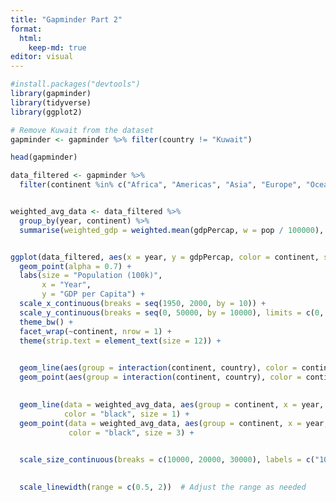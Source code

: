 ```yaml
---
title: "Gapminder Part 2"
format:
  html:
    keep-md: true
editor: visual
---
```


```r
#install.packages("devtools")
library(gapminder)
library(tidyverse)
library(ggplot2)


```

```r
# Remove Kuwait from the dataset
gapminder <- gapminder %>% filter(country != "Kuwait")

```

```r

head(gapminder)

```

```r


data_filtered <- gapminder %>%
  filter(continent %in% c("Africa", "Americas", "Asia", "Europe", "Oceania"))


weighted_avg_data <- data_filtered %>%
  group_by(year, continent) %>%
  summarise(weighted_gdp = weighted.mean(gdpPercap, w = pop / 100000), .groups = "drop")


ggplot(data_filtered, aes(x = year, y = gdpPercap, color = continent, size = pop / 100000)) +
  geom_point(alpha = 0.7) +
  labs(size = "Population (100k)",
       x = "Year",
       y = "GDP per Capita") +
  scale_x_continuous(breaks = seq(1950, 2000, by = 10)) +
  scale_y_continuous(breaks = seq(0, 50000, by = 10000), limits = c(0, 50000)) +
  theme_bw() +
  facet_wrap(~continent, nrow = 1) +
  theme(strip.text = element_text(size = 12)) +
  

  geom_line(aes(group = interaction(continent, country), color = continent), alpha = 0.7, size = 1) +
  geom_point(aes(group = interaction(continent, country), color = continent), alpha = 0.7, size = 3) +
  

  geom_line(data = weighted_avg_data, aes(group = continent, x = year, y = weighted_gdp), 
            color = "black", size = 1) +
  geom_point(data = weighted_avg_data, aes(group = continent, x = year, y = weighted_gdp), 
             color = "black", size = 3) +
  

  scale_size_continuous(breaks = c(10000, 20000, 30000), labels = c("10000", "20000", "30000"), limits = c(10000, 30000)) +
  

  scale_linewidth(range = c(0.5, 2))  # Adjust the range as needed


```
